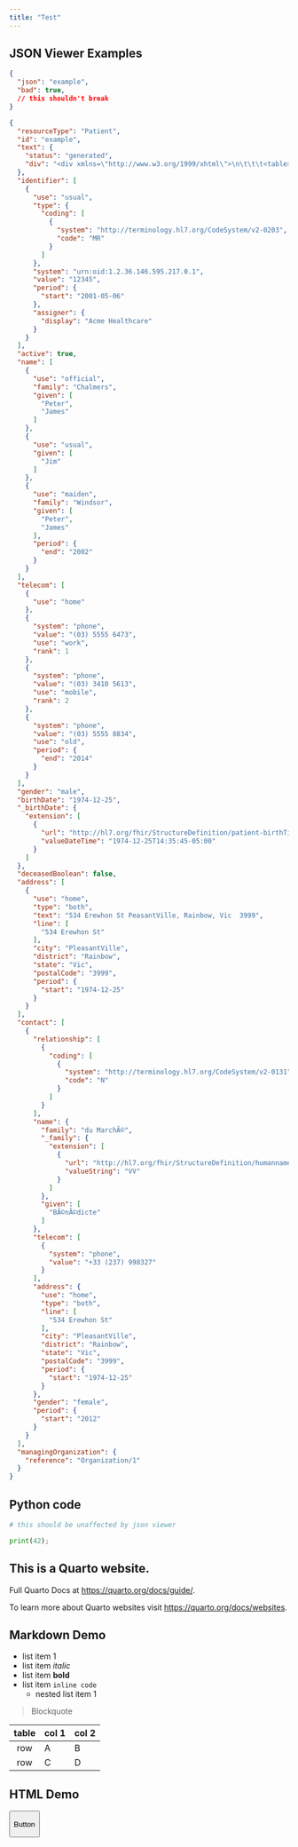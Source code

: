 ```yaml
---
title: "Test"
---
```


## JSON Viewer Examples

```json
{
  "json": "example",
  "bad": true,
  // this shouldn't break
}
```

```json
{
  "resourceType": "Patient",
  "id": "example",
  "text": {
    "status": "generated",
    "div": "<div xmlns=\"http://www.w3.org/1999/xhtml\">\n\t\t\t<table>\n\t\t\t\t<tbody>\n\t\t\t\t\t<tr>\n\t\t\t\t\t\t<td>Name</td>\n\t\t\t\t\t\t<td>Peter James \n              <b>Chalmers</b> (&quot;Jim&quot;)\n            </td>\n\t\t\t\t\t</tr>\n\t\t\t\t\t<tr>\n\t\t\t\t\t\t<td>Address</td>\n\t\t\t\t\t\t<td>534 Erewhon, Pleasantville, Vic, 3999</td>\n\t\t\t\t\t</tr>\n\t\t\t\t\t<tr>\n\t\t\t\t\t\t<td>Contacts</td>\n\t\t\t\t\t\t<td>Home: unknown. Work: (03) 5555 6473</td>\n\t\t\t\t\t</tr>\n\t\t\t\t\t<tr>\n\t\t\t\t\t\t<td>Id</td>\n\t\t\t\t\t\t<td>MRN: 12345 (Acme Healthcare)</td>\n\t\t\t\t\t</tr>\n\t\t\t\t</tbody>\n\t\t\t</table>\n\t\t</div>"
  },
  "identifier": [
    {
      "use": "usual",
      "type": {
        "coding": [
          {
            "system": "http://terminology.hl7.org/CodeSystem/v2-0203",
            "code": "MR"
          }
        ]
      },
      "system": "urn:oid:1.2.36.146.595.217.0.1",
      "value": "12345",
      "period": {
        "start": "2001-05-06"
      },
      "assigner": {
        "display": "Acme Healthcare"
      }
    }
  ],
  "active": true,
  "name": [
    {
      "use": "official",
      "family": "Chalmers",
      "given": [
        "Peter",
        "James"
      ]
    },
    {
      "use": "usual",
      "given": [
        "Jim"
      ]
    },
    {
      "use": "maiden",
      "family": "Windsor",
      "given": [
        "Peter",
        "James"
      ],
      "period": {
        "end": "2002"
      }
    }
  ],
  "telecom": [
    {
      "use": "home"
    },
    {
      "system": "phone",
      "value": "(03) 5555 6473",
      "use": "work",
      "rank": 1
    },
    {
      "system": "phone",
      "value": "(03) 3410 5613",
      "use": "mobile",
      "rank": 2
    },
    {
      "system": "phone",
      "value": "(03) 5555 8834",
      "use": "old",
      "period": {
        "end": "2014"
      }
    }
  ],
  "gender": "male",
  "birthDate": "1974-12-25",
  "_birthDate": {
    "extension": [
      {
        "url": "http://hl7.org/fhir/StructureDefinition/patient-birthTime",
        "valueDateTime": "1974-12-25T14:35:45-05:00"
      }
    ]
  },
  "deceasedBoolean": false,
  "address": [
    {
      "use": "home",
      "type": "both",
      "text": "534 Erewhon St PeasantVille, Rainbow, Vic  3999",
      "line": [
        "534 Erewhon St"
      ],
      "city": "PleasantVille",
      "district": "Rainbow",
      "state": "Vic",
      "postalCode": "3999",
      "period": {
        "start": "1974-12-25"
      }
    }
  ],
  "contact": [
    {
      "relationship": [
        {
          "coding": [
            {
              "system": "http://terminology.hl7.org/CodeSystem/v2-0131",
              "code": "N"
            }
          ]
        }
      ],
      "name": {
        "family": "du MarchÃ©",
        "_family": {
          "extension": [
            {
              "url": "http://hl7.org/fhir/StructureDefinition/humanname-own-prefix",
              "valueString": "VV"
            }
          ]
        },
        "given": [
          "BÃ©nÃ©dicte"
        ]
      },
      "telecom": [
        {
          "system": "phone",
          "value": "+33 (237) 998327"
        }
      ],
      "address": {
        "use": "home",
        "type": "both",
        "line": [
          "534 Erewhon St"
        ],
        "city": "PleasantVille",
        "district": "Rainbow",
        "state": "Vic",
        "postalCode": "3999",
        "period": {
          "start": "1974-12-25"
        }
      },
      "gender": "female",
      "period": {
        "start": "2012"
      }
    }
  ],
  "managingOrganization": {
    "reference": "Organization/1"
  }
}
```

## Python code

```python
# this should be unaffected by json viewer

print(42);
```

## This is a Quarto website.

Full Quarto Docs at <https://quarto.org/docs/guide/>.

To learn more about Quarto websites visit <https://quarto.org/docs/websites>.

## Markdown Demo

-   list item 1
-   list item *italic*
-   list item **bold**
-   list item `inline code`
    -   nested list item 1

> Blockquote

| table | col 1 | col 2 |
|:-----:|:------|:------|
|  row  | A     | B     |
|  row  | C     | D     |

## HTML Demo

<button class="btn btn-primary">

Button

</button>
